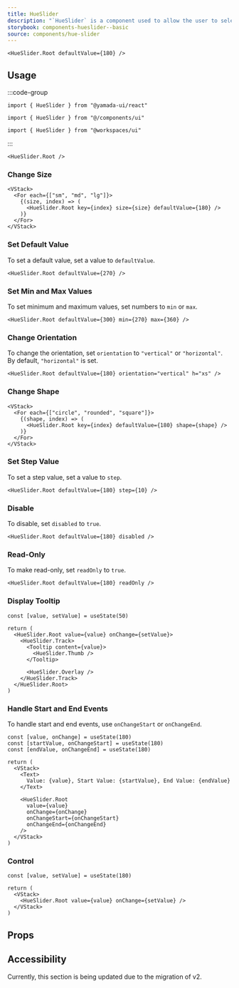 ```yaml
---
title: HueSlider
description: "`HueSlider` is a component used to allow the user to select a color hue."
storybook: components-hueslider--basic
source: components/hue-slider
---
```


```tsx preview
<HueSlider.Root defaultValue={180} />
```

## Usage

:::code-group

```tsx [package]
import { HueSlider } from "@yamada-ui/react"
```

```tsx [alias]
import { HueSlider } from "@/components/ui"
```

```tsx [monorepo]
import { HueSlider } from "@workspaces/ui"
```

:::

```tsx
<HueSlider.Root />
```

### Change Size

```tsx preview
<VStack>
  <For each={["sm", "md", "lg"]}>
    {(size, index) => (
      <HueSlider.Root key={index} size={size} defaultValue={180} />
    )}
  </For>
</VStack>
```

### Set Default Value

To set a default value, set a value to `defaultValue`.

```tsx preview
<HueSlider.Root defaultValue={270} />
```

### Set Min and Max Values

To set minimum and maximum values, set numbers to `min` or `max`.

```tsx preview
<HueSlider.Root defaultValue={300} min={270} max={360} />
```

### Change Orientation

To change the orientation, set `orientation` to `"vertical"` or `"horizontal"`. By default, `"horizontal"` is set.

```tsx preview
<HueSlider.Root defaultValue={180} orientation="vertical" h="xs" />
```

### Change Shape

```tsx preview
<VStack>
  <For each={["circle", "rounded", "square"]}>
    {(shape, index) => (
      <HueSlider.Root key={index} defaultValue={180} shape={shape} />
    )}
  </For>
</VStack>
```

### Set Step Value

To set a step value, set a value to `step`.

```tsx preview
<HueSlider.Root defaultValue={180} step={10} />
```

### Disable

To disable, set `disabled` to `true`.

```tsx preview
<HueSlider.Root defaultValue={180} disabled />
```

### Read-Only

To make read-only, set `readOnly` to `true`.

```tsx preview
<HueSlider.Root defaultValue={180} readOnly />
```

### Display Tooltip

```tsx preview functional
const [value, setValue] = useState(50)

return (
  <HueSlider.Root value={value} onChange={setValue}>
    <HueSlider.Track>
      <Tooltip content={value}>
        <HueSlider.Thumb />
      </Tooltip>

      <HueSlider.Overlay />
    </HueSlider.Track>
  </HueSlider.Root>
)
```

### Handle Start and End Events

To handle start and end events, use `onChangeStart` or `onChangeEnd`.

```tsx preview functional
const [value, onChange] = useState(180)
const [startValue, onChangeStart] = useState(180)
const [endValue, onChangeEnd] = useState(180)

return (
  <VStack>
    <Text>
      Value: {value}, Start Value: {startValue}, End Value: {endValue}
    </Text>

    <HueSlider.Root
      value={value}
      onChange={onChange}
      onChangeStart={onChangeStart}
      onChangeEnd={onChangeEnd}
    />
  </VStack>
)
```

### Control

```tsx preview functional
const [value, setValue] = useState(180)

return (
  <VStack>
    <HueSlider.Root value={value} onChange={setValue} />
  </VStack>
)
```

## Props

<PropsTable name="hue-slider" />

## Accessibility

Currently, this section is being updated due to the migration of v2.
